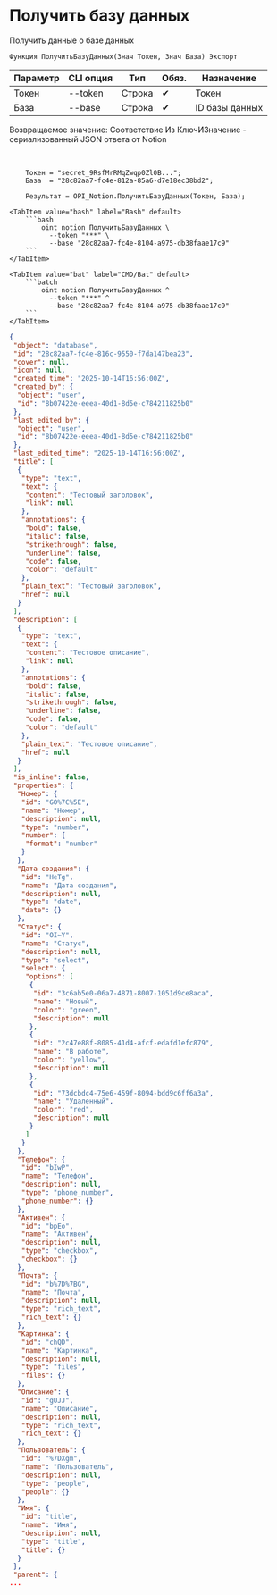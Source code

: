 ﻿---
sidebar_position: 2
description: Получить базу данных и другие функции для работы с Notion в Открытом пакете интеграций - бесплатной open-source библиотеке интеграций для 1С:Предприятие 8, OneScript и CLI
keywords: [1C, 1С, 1С:Предприятие, 1С:Предприятие 8.3, API, Интеграция, Сервисы, Обмен, OneScript, CLI, Notion]
---


# Получить базу данных
 Получить данные о базе данных



`Функция ПолучитьБазуДанных(Знач Токен, Знач База) Экспорт`

  | Параметр | CLI опция | Тип | Обяз. | Назначение |
  |-|-|-|-|-|
  | Токен | --token | Строка | &#x2714; | Токен |
  | База | --base | Строка | &#x2714; | ID базы данных |

  
  Возвращаемое значение:   Соответствие Из КлючИЗначение - сериализованный JSON ответа от Notion

<br/>



```bsl title="Пример использования для 1С:Предприятие/OneScript"
    Токен = "secret_9RsfMrRMqZwqp0Zl0B...";
    База  = "28c82aa7-fc4e-812a-85a6-d7e18ec38bd2";

    Результат = OPI_Notion.ПолучитьБазуДанных(Токен, База);
```
    

 <Tabs>
  
    <TabItem value="bash" label="Bash" default>
        ```bash
            oint notion ПолучитьБазуДанных \
              --token "***" \
              --base "28c82aa7-fc4e-8104-a975-db38faae17c9"
        ```
    </TabItem>
  
    <TabItem value="bat" label="CMD/Bat" default>
        ```batch
            oint notion ПолучитьБазуДанных ^
              --token "***" ^
              --base "28c82aa7-fc4e-8104-a975-db38faae17c9"
        ```
    </TabItem>
</Tabs>


```json title="Результат"
{
 "object": "database",
 "id": "28c82aa7-fc4e-816c-9550-f7da147bea23",
 "cover": null,
 "icon": null,
 "created_time": "2025-10-14T16:56:00Z",
 "created_by": {
  "object": "user",
  "id": "8b07422e-eeea-40d1-8d5e-c784211825b0"
 },
 "last_edited_by": {
  "object": "user",
  "id": "8b07422e-eeea-40d1-8d5e-c784211825b0"
 },
 "last_edited_time": "2025-10-14T16:56:00Z",
 "title": [
  {
   "type": "text",
   "text": {
    "content": "Тестовый заголовок",
    "link": null
   },
   "annotations": {
    "bold": false,
    "italic": false,
    "strikethrough": false,
    "underline": false,
    "code": false,
    "color": "default"
   },
   "plain_text": "Тестовый заголовок",
   "href": null
  }
 ],
 "description": [
  {
   "type": "text",
   "text": {
    "content": "Тестовое описание",
    "link": null
   },
   "annotations": {
    "bold": false,
    "italic": false,
    "strikethrough": false,
    "underline": false,
    "code": false,
    "color": "default"
   },
   "plain_text": "Тестовое описание",
   "href": null
  }
 ],
 "is_inline": false,
 "properties": {
  "Номер": {
   "id": "GO%7C%5E",
   "name": "Номер",
   "description": null,
   "type": "number",
   "number": {
    "format": "number"
   }
  },
  "Дата создания": {
   "id": "HeTg",
   "name": "Дата создания",
   "description": null,
   "type": "date",
   "date": {}
  },
  "Статус": {
   "id": "OI~Y",
   "name": "Статус",
   "description": null,
   "type": "select",
   "select": {
    "options": [
     {
      "id": "3c6ab5e0-06a7-4871-8007-1051d9ce8aca",
      "name": "Новый",
      "color": "green",
      "description": null
     },
     {
      "id": "2c47e88f-8085-41d4-afcf-edafd1efc879",
      "name": "В работе",
      "color": "yellow",
      "description": null
     },
     {
      "id": "73dcbdc4-75e6-459f-8094-bdd9c6ff6a3a",
      "name": "Удаленный",
      "color": "red",
      "description": null
     }
    ]
   }
  },
  "Телефон": {
   "id": "bIwP",
   "name": "Телефон",
   "description": null,
   "type": "phone_number",
   "phone_number": {}
  },
  "Активен": {
   "id": "bpEo",
   "name": "Активен",
   "description": null,
   "type": "checkbox",
   "checkbox": {}
  },
  "Почта": {
   "id": "b%7D%7BG",
   "name": "Почта",
   "description": null,
   "type": "rich_text",
   "rich_text": {}
  },
  "Картинка": {
   "id": "chQD",
   "name": "Картинка",
   "description": null,
   "type": "files",
   "files": {}
  },
  "Описание": {
   "id": "gUJJ",
   "name": "Описание",
   "description": null,
   "type": "rich_text",
   "rich_text": {}
  },
  "Пользователь": {
   "id": "%7DXgm",
   "name": "Пользователь",
   "description": null,
   "type": "people",
   "people": {}
  },
  "Имя": {
   "id": "title",
   "name": "Имя",
   "description": null,
   "type": "title",
   "title": {}
  }
 },
 "parent": {
...
```
